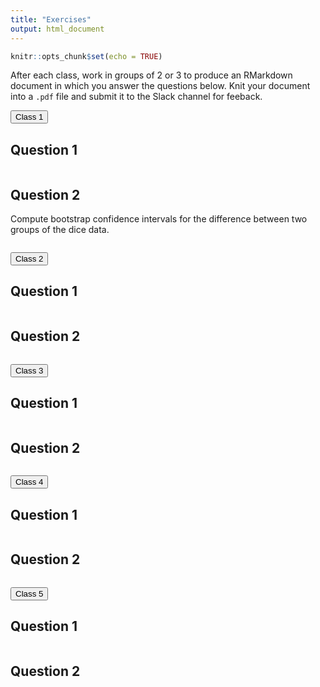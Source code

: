 ```yaml
---
title: "Exercises"
output: html_document
---
```


```r
knitr::opts_chunk$set(echo = TRUE)
```

After each class, work in groups of 2 or 3 to produce an RMarkdown document in which you answer the questions below. Knit your document into a `.pdf` file and submit it to the Slack channel for feeback.

<button type="button" class="btn btn-success btn-lg btn-block font-weight-bold">Class 1</button>

## Question 1
```r

```

## Question 2

Compute bootstrap confidence intervals for the difference between two groups of the dice data.

```r

```

<button type="button" class="btn btn-success btn-lg btn-block font-weight-bold">Class 2</button>

## Question 1
```r

```

## Question 2
```r

```

<button type="button" class="btn btn-success btn-lg btn-block font-weight-bold">Class 3</button>

## Question 1
```r

```

## Question 2
```r

```

<button type="button" class="btn btn-success btn-lg btn-block font-weight-bold">Class 4</button>

## Question 1
```r

```

## Question 2
```r

```

<button type="button" class="btn btn-success btn-lg btn-block font-weight-bold">Class 5</button>

## Question 1
```r

```

## Question 2
```r

```




